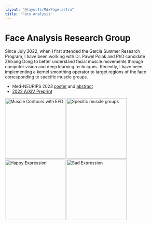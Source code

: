 ```yaml
---
layout: "@layouts/MdxPage.astro"
title: "Face Analysis"
---
```


# Face Analysis Research Group

Since July 2022, when I first attended the Garcia Summer Research Program, I
have been working with Dr. Pawel Polak and PhD candidate Zhikang Dong to better
understand facial muscle movements through computer vision and deep learning
techniques. Recently, I have been implementing a kernel smoothing
operator to target regions of the face corresponding to specific muscle groups.

- Med-NEURIPS 2023 [poster](/research/medneurips_2023_poster.pdf) and
  [abstract](https://drive.google.com/file/d/1zNdYylnPQRDGVTjOZBOi0w2On25bd-SV/view)
- [2022 ArXiV Preprint](https://arxiv.org/pdf/2211.00233.pdf)


<div class="flex flex-wrap justify-center items-center gap-3">
  <Image src={Contours} width={400} style="width:200px;" alt="Muscle Contours with EFD" />
  <Image src={Lady} width={400} style="width:200px;" alt="Specific muscle groups" />
  <Image src={Happy} width={400} style="width:200px;" alt="Happy Expression" />
  <Image src={Sad} width={400} style="width:200px;" alt="Sad Expression" />
</div>